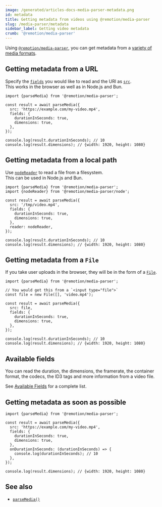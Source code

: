 ```yaml
---
image: /generated/articles-docs-media-parser-metadata.png
id: metadata
title: Getting metadata from videos using @remotion/media-parser
slug: /media-parser/metadata
sidebar_label: Getting video metadata
crumb: '@remotion/media-parser'
---
```


Using [`@remotion/media-parser`](/docs/media-parser), you can get metadata from a [variety of media formats](/docs/media-parser/format-support).

## Getting metadata from a URL

Specify the [`fields`](/docs/media-parser/parse-media#fields) you would like to read and the URl as [`src`](/docs/media-parser/parse-media#src).  
This works in the browser as well as in Node.js and Bun.

```tsx twoslash title="Parsing a hosted video"
import {parseMedia} from '@remotion/media-parser';

const result = await parseMedia({
  src: 'https://example.com/my-video.mp4',
  fields: {
    durationInSeconds: true,
    dimensions: true,
  },
});

console.log(result.durationInSeconds); // 10
console.log(result.dimensions); // {width: 1920, height: 1080}
```

## Getting metadata from a local path

Use [`nodeReader`](/docs/media-parser/node-reader) to read a file from a filesystem.  
This can be used in Node.js and Bun.

```tsx twoslash title="Parsing a video from a file path"
import {parseMedia} from '@remotion/media-parser';
import {nodeReader} from '@remotion/media-parser/node';

const result = await parseMedia({
  src: '/tmp/video.mp4',
  fields: {
    durationInSeconds: true,
    dimensions: true,
  },
  reader: nodeReader,
});

console.log(result.durationInSeconds); // 10
console.log(result.dimensions); // {width: 1920, height: 1080}
```

## Getting metadata from a `File`

If you take user uploads in the browser, they will be in the form of a [`File`](https://developer.mozilla.org/en-US/docs/Web/API/File).

```tsx twoslash title="Parsing a video from a file path"
import {parseMedia} from '@remotion/media-parser';

// You would get this from a `<input type="file">`
const file = new File([], 'video.mp4');

const result = await parseMedia({
  src: file,
  fields: {
    durationInSeconds: true,
    dimensions: true,
  },
});

console.log(result.durationInSeconds); // 10
console.log(result.dimensions); // {width: 1920, height: 1080}
```

## Available fields

You can read the duration, the dimensions, the framerate, the container format, the codecs, the ID3 tags and more information from a video file.

See [Available Fields](/docs/media-parser/fields) for a complete list.

## Getting metadata as soon as possible

```tsx twoslash title="Parsing a video from a File"
import {parseMedia} from '@remotion/media-parser';

const result = await parseMedia({
  src: 'https://example.com/my-video.mp4',
  fields: {
    durationInSeconds: true,
    dimensions: true,
  },
  onDurationInSeconds: (durationInSeconds) => {
    console.log(durationInSeconds); // 10
  },
});

console.log(result.dimensions); // {width: 1920, height: 1080}
```

## See also

- [`parseMedia()`](/docs/media-parser/parse-media)
